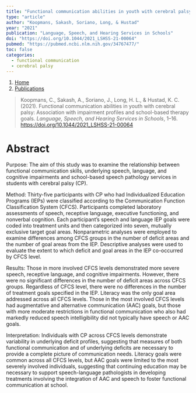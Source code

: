 ```yaml
---
title: "Functional communication abilities in youth with cerebral palsy: Association with impairment profiles and school-based therapy goals"
type: "article"
author: "Koopmans, Sakash, Soriano, Long, & Hustad"
year: "2021"
publication: "Language, Speech, and Hearing Services in Schools"
doi: "https://doi.org/10.1044/2021_LSHSS-21-00064"
pubmed: "https://pubmed.ncbi.nlm.nih.gov/34767477/"
toc: false
categories:
  - functional communication
  - cerebral palsy
---
```


```{=html}
<nav aria-label="breadcrumb">
  <ol class="breadcrumb">
    <li class="breadcrumb-item"><a href="../../index.html">Home</a></li>
    <li class="breadcrumb-item"><a href="../../publications.html">Publications</a></li>
  </ol>
</nav>
```


> Koopmans, C., Sakash, A., Soriano, J., Long, H. L., & Hustad, K. C. (2021). Functional communication abilities in youth with cerebral palsy: Association with impairment profiles and school-based therapy goals. *Language, Speech, and Hearing Services in Schools*, 1--16. <https://doi.org/10.1044/2021_LSHSS-21-00064>

# Abstract

Purpose: The aim of this study was to examine the relationship between functional communication skills, underlying speech, language, and cognitive impairments and school-based speech pathology services in students with cerebral palsy (CP).

Method: Thirty-five participants with CP who had Individualized Education Programs (IEPs) were classified according to the Communication Function Classification System (CFCS). Participants completed laboratory assessments of speech, receptive language, executive functioning, and nonverbal cognition. Each participant's speech and language IEP goals were coded into treatment units and then categorized into seven, mutually exclusive target goal areas. Nonparametric analyses were employed to examine differences among CFCS groups in the number of deficit areas and the number of goal areas from the IEP. Descriptive analyses were used to evaluate the extent to which deficit and goal areas in the IEP co-occurred by CFCS level.

Results: Those in more involved CFCS levels demonstrated more severe speech, receptive language, and cognitive impairments. However, there were no significant differences in the number of deficit areas across CFCS groups. Regardless of CFCS level, there were no differences in the number of treatment goals specified in the IEP. Literacy was the only goal area addressed across all CFCS levels. Those in the most involved CFCS levels had augmentative and alternative communication (AAC) goals, but those with more moderate restrictions in functional communication who also had markedly reduced speech intelligibility did not typically have speech or AAC goals.

Interpretation: Individuals with CP across CFCS levels demonstrate variability in underlying deficit profiles, suggesting that measures of both functional communication and of underlying deficits are necessary to provide a complete picture of communication needs. Literacy goals were common across all CFCS levels, but AAC goals were limited to the most severely involved individuals, suggesting that continuing education may be necessary to support speech-language pathologists in developing treatments involving the integration of AAC and speech to foster functional communication at school.
